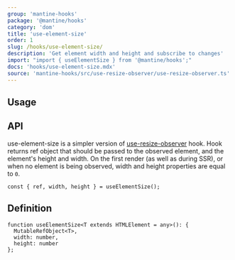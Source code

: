```yaml
---
group: 'mantine-hooks'
package: '@mantine/hooks'
category: 'dom'
title: 'use-element-size'
order: 1
slug: /hooks/use-element-size/
description: 'Get element width and height and subscribe to changes'
import: "import { useElementSize } from '@mantine/hooks';"
docs: 'hooks/use-element-size.mdx'
source: 'mantine-hooks/src/use-resize-observer/use-resize-observer.ts'
---
```



## Usage

<Demo data={HooksDemos.useElementSizeDemo} />

## API

use-element-size is a simpler version of [use-resize-observer](https://mantine.dev/hooks/use-resize-observer/) hook.
Hook returns ref object that should be passed to the observed element, and the element's height and width.
On the first render (as well as during SSR), or when no element is being observed, width and height properties are equal to `0`.

```tsx
const { ref, width, height } = useElementSize();
```

## Definition

```tsx
function useElementSize<T extends HTMLElement = any>(): {
  MutableRefObject<T>,
  width: number,
  height: number
};
```
